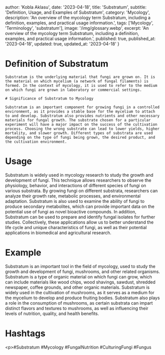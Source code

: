 
  author: 'Kobla Aklasu',
  date: '2023-04-18',
  title: 'Substratum',
  subtitle: 'Definition, Usage, and Examples of Substratum',
  category: 'Mycology',
  description: 'An overview of the mycology term Substratum, including a definition, examples, and practical usage information.',
  tags: ['Mycology', 'Terminology', 'substratum'],
  image: '/img/glossary.webp',
  excerpt: 'An overview of the mycology term Substratum, including a definition, examples, and practical usage information.',
  published: true,
  published_at: '2023-04-18',
  updated: true,
  updated_at: '2023-04-18'
}




# Definition of Substratum
    
    Substratum is the underlying material that fungi are grown on. It is the material on which mycelium (a network of fungal filaments) is formed. In the context of mycology, it is used to refer to the medium on which fungi are grown in laboratory or commercial settings.
    
    # Significance of Substratum to Mycology
    
    Substratum is an important component for growing fungi in a controlled environment, as it provides a stable base for the mycelium to attach to and develop. Substratum also provides nutrients and other necessary materials for fungal growth. The substrate chosen for a particular experiment will have a major impact on the success of the cultivation process. Choosing the wrong substrate can lead to lower yields, higher mortality, and slower growth. Different types of substrata are used depending on the type of fungi being grown, the desired product, and the cultivation environment.

# Usage

Substratum is widely used in mycology research to study the growth and development of fungi. This technique allows researchers to observe the physiology, behavior, and interactions of different species of fungi on various substrata. By growing fungi on different substrata, researchers can analyze their growth rate, metabolic processes, and environmental adaptation. Substratum is also used to examine the ability of fungi to produce secondary metabolites, which can provide important data on the potential use of fungi as novel bioactive compounds. In addition, Substratum can be used to prepare and identify fungal isolates for further studies. Collectively, these applications allow us to better understand the life cycle and unique characteristics of fungi, as well as their potential applications in biomedical and agricultural research.

# Example

Substratum is an important tool in the field of mycology, used to study the growth and development of fungi, mushrooms, and other related organisms. Substratum is a type of organic material on which fungi can grow, which can include materials like wood chips, wood shavings, sawdust, shredded newspaper, coffee grounds, and other organic materials. Substratum is widely used in the cultivation of mushrooms, as it serves as a medium for the mycelium to develop and produce fruiting bodies. Substratum also plays a role in the consumption of mushrooms, as certain substrata can impart distinct flavors and textures to mushrooms, as well as influencing their levels of nutrition, quality, and health benefits.

# Hashtags

&lt;p&gt;#Substratum #Mycology #FungalNutrition #CulturingFungi #Fungus

